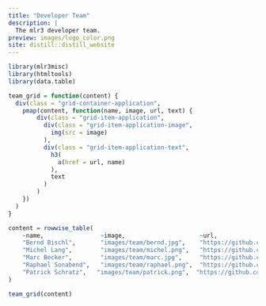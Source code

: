 ```yaml
---
title: "Developer Team"
description: |
  The mlr3 developer team.
preview: images/logo_color.png
site: distill::distill_website
---
```



```r
library(mlr3misc)
library(htmltools)
library(data.table)

team_grid = function(content) {
  div(class = "grid-container-application",
    pmap(content, function(name, image, url, text) {
        div(class = "grid-item-application",
          div(class = "grid-item-application-image",
            img(src = image)
          ),
          div(class = "grid-item-application-text",
            h3(
              a(href = url, name)
            ),
            text
          )
        )
    })
  )
}

content = rowwise_table(
    ~name,                ~image,                     ~url,                                 ~text,
    "Bernd Bischl",       "images/team/bernd.jpg",    "https://github.com/berndbischl/",    "Professor of Statistical Learning and Data Science at the LMU Munich. I created mlr a long time ago at the beginning of my PhD. Nowadays, I mainly spent most of my time in project supervision, code reviews and helping to design new parts of the framework. I was part of the design process of nearly all parts of the new mlr3, but nearly all code has been written by the other developers.",
    "Michel Lang",        "images/team/michel.png",   "https://github.com/mllg/",           "Postdoc at the TU Dortmund and one of the main developers of mlr. I've worked on many internal parts of mlr and started to implement support for survival analysis. Now main developer of mlr3.",
    "Marc Becker",        "images/team/marc.jpg",     "https://github.com/be-marc/",        "Research engineer at the LMU Munich and main developer of the mlr3 optimization packages.",
    "Raphael Sonabend",   "images/team/raphael.png",  "https://github.com/RaphaelS1/",      "Postdoc at Imperial College London. I am the main developer of mlr3proba and also maintain mlr3extralearners.",
    "Patrick Schratz",   "images/team/patrick.png",  "https://github.com/pat-s/",      "R consultant in Zurich, Switzerland. PhD Candidate in environmental modeling. Mainly contributing to spatiotemporal packages. Maintainer of the old mlr package."
)

team_grid(content)
```
